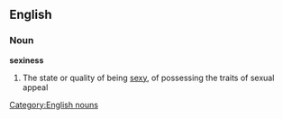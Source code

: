 ==English==
===Noun===
[[Category:English nouns]]
'''sexiness'''
# The state or quality of being [[sexy]], of possessing the traits of sexual appeal